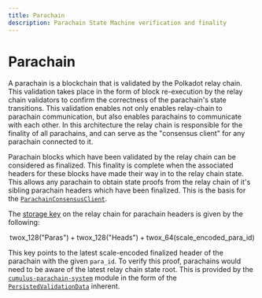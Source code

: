 ```yaml
---
title: Parachain
description: Parachain State Machine verification and finality
---
```


<link
  href="https://cdn.jsdelivr.net/npm/katex@0.16.8/dist/katex.min.css"
  rel="stylesheet"
/>

# Parachain

A parachain is a blockchain that is validated by the Polkadot relay chain. This validation takes place in the form of block re-execution by the relay chain validators to confirm the correctness of the parachain's state transitions. This validation enables not only enables relay-chain to parachain communication, but also enables parachains to communicate with each other. In this architecture the relay chain is responsible for the finality of all parachains, and can serve as the "consensus client" for any parachain connected to it.

Parachain blocks which have been validated by the relay chain can be considered as finalized. This finality is complete when the associated headers for these blocks have made their way in to the relay chain state. This allows any parachain to obtain state proofs from the relay chain of it's sibling parachain headers which have been finalized. This is the basis for the [`ParachainConsensusClient`](https://github.com/polytope-labs/hyperbridge/blob/main/modules/ismp/clients/parachain/client/src/consensus.rs).

The [storage key](https://github.com/paritytech/polkadot-sdk/blob/polkadot-v1.12.0/polkadot/runtime/parachains/src/paras/mod.rs#L733) on the relay chain for parachain headers is given by the following:

$$
\text{twox\_128("Paras")} + \text{twox\_128("Heads")} + \text{twox\_64(scale\_encoded\_para\_id)}
$$

This key points to the latest scale-encoded finalized header of the parachain with the given `para_id`. To verify this proof, parachains would need to be aware of the latest relay chain state root. This is provided by the [`cumulus-parachain-system`](https://docs.rs/cumulus-pallet-parachain-system/0.13.0/cumulus_pallet_parachain_system/) module in the form of the [`PersistedValidationData`](https://docs.rs/polkadot-primitives/13.0.0/polkadot_primitives/v7/struct.PersistedValidationData.html) inherent.
